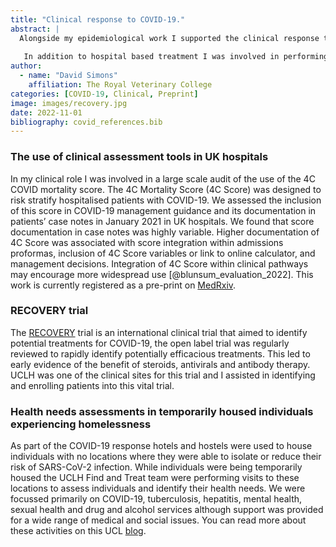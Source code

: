 ```yaml
---
title: "Clinical response to COVID-19."
abstract: |
  Alongside my epidemiological work I supported the clinical response to COVID-19. This was done mainly as a member of the infectious diseases team at University College London Hospital. In this role I was also involved with several other projects, including enrolling patients for the RECOVERY trial and evaluating the use of a tool to risk stratify individuals being admitted with COVID-19.
  
   In addition to hospital based treatment I was involved in performing health needs assessments with individuals experiencing homelessness who were temporarily housed in hostels as part of the COVID-19 response.
author: 
  - name: "David Simons"
    affiliation: The Royal Veterinary College
categories: [COVID-19, Clinical, Preprint]
image: images/recovery.jpg
date: 2022-11-01
bibliography: covid_references.bib
---
```


### The use of clinical assessment tools in UK hospitals

In my clinical role I was involved in a large scale audit of the use of the 4C COVID mortality score. The 4C Mortality Score (4C Score) was designed to risk stratify hospitalised patients with COVID-19. We assessed the inclusion of this score in COVID-19 management guidance and its documentation in patients' case notes in January 2021 in UK hospitals. We found that score documentation in case notes was highly variable. Higher documentation of 4C Score was associated with score integration within admissions proformas, inclusion of 4C Score variables or link to online calculator, and management decisions. Integration of 4C Score within clinical pathways may encourage more widespread use [@blunsum_evaluation_2022]. This work is currently registered as a pre-print on [MedRxiv](https://doi.org/10.1101/2021.12.18.21268003).

### RECOVERY trial

The [RECOVERY](https://www.recoverytrial.net/) trial is an international clinical trial that aimed to identify potential treatments for COVID-19, the open label trial was regularly reviewed to rapidly identify potentially efficacious treatments. This led to early evidence of the benefit of steroids, antivirals and antibody therapy. UCLH was one of the clinical sites for this trial and I assisted in identifying and enrolling patients into this vital trial.

### Health needs assessments in temporarily housed individuals experiencing homelessness

As part of the COVID-19 response hotels and hostels were used to house individuals with no locations where they were able to isolate or reduce their risk of SARS-CoV-2 infection. While individuals were being temporarily housed the UCLH Find and Treat team were performing visits to these locations to assess individuals and identify their health needs. We were focussed primarily on COVID-19, tuberculosis, hepatitis, mental health, sexual health and drug and alcohol services although support was provided for a wide range of medical and social issues. You can read more about these activities on this UCL [blog](https://blogs.ucl.ac.uk/iehc/tag/uclh-find-treat/).